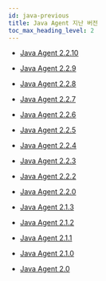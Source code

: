 ```yaml
---
id: java-previous
title: Java Agent 지난 버전
toc_max_heading_level: 2
---
```


* [Java Agent 2.2.10](java-2_2_10)

* [Java Agent 2.2.9](java-2_2_9)

* [Java Agent 2.2.8](java-2_2_8)

* [Java Agent 2.2.7](java-2_2_7)

* [Java Agent 2.2.6](java-2_2_6)

* [Java Agent 2.2.5](java-2_2_5)

* [Java Agent 2.2.4](java-2_2_4)

* [Java Agent 2.2.3](java-2_2_3)

* [Java Agent 2.2.2](java-2_2_2)

* [Java Agent 2.2.0](java-2_2_0)

* [Java Agent 2.1.3](java-2_1_3)

* [Java Agent 2.1.2](java-2_1_2)

* [Java Agent 2.1.1](java-2_1_1)

* [Java Agent 2.1.0](java-2_1_0)

* [Java Agent 2.0](java-2_0)